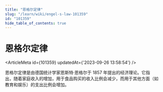 ```yaml
---
title: "恩格尔定律"
slug: "/learn/wiki/engel-s-law-101359"
id: "101359"
hide_table_of_contents: true
---
```



# 恩格尔定律

<ArticleMeta id={101359} updatedAt={'2023-09-26 13:58:54'} />
<div className='border-solid border-b border-t-0 my-4 border-[var(--ifm-color-gray-300)]' />

恩格尔定律是由德国统计学家恩斯特·恩格尔于 1857 年提出的经济理论。它指出，随着家庭收入的增加，用于食品购买的收入比例会减少，而用于其他方面（如教育和娱乐）的支出比例会增加。
